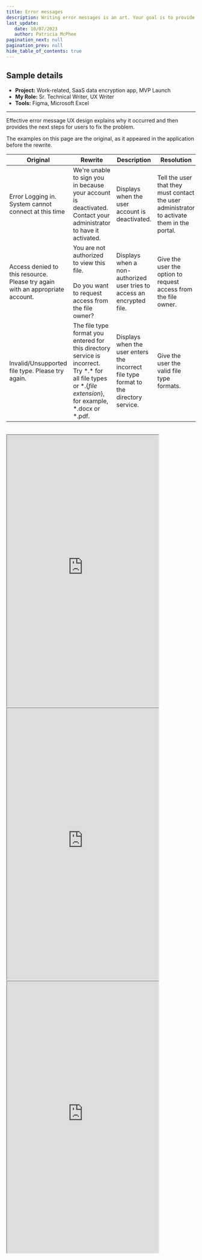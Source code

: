 ```yaml
---
title: Error messages
description: Writing error messages is an art. Your goal is to provide guidance to the user.  Does the message leave the user in a dead end?  For example, if they get "Invalid or unsupported" error, do the users know what to do next?
last_update: 
   date: 10/07/2023
   author: Patricia McPhee
pagination_next: null
pagination_prev: null
hide_table_of_contents: true
---
```


<h2>Sample details</h2>

- **Project:** Work-related, SaaS data encryption app, MVP Launch
- **My Role:** Sr. Technical Writer, UX Writer
- **Tools:** Figma, Microsoft Excel

<hr />

Effective error message UX design explains why it occurred and then provides the next steps for users to fix the problem. 

The examples on this page are the original, as it appeared in the application before the rewrite.

| **Original** | **Rewrite** | **Description** | **Resolution** |
|---|---|---|---|
| Error Logging in. System cannot connect at this time  | We're unable to sign you in because your account is deactivated. Contact your administrator to have it activated.  | Displays when the user account is deactivated.  | Tell the user that they must contact the user administrator to activate them in the portal.  |
| Access denied to this resource. Please try again with an appropriate account.  | You are not authorized to view this file.<br /><br />Do you want to request access from the file owner?  |  Displays when a non-authorized user tries to access an encrypted file. | Give the user the option to request access from the file owner.  |
| Invalid/Unsupported file type. Please try again.  | The file type format you entered for this directory service is incorrect. Try \*.\* for all file types or \*.{*file extension*}, for example, \*.docx or \*.pdf.  | Displays when the user enters the incorrect file type format to the directory service.    | Give the user the valid file type formats.  |

<br />

<iframe width="80%" height="720" src="https://www.figma.com/embed?embed_host=share&url=https%3A%2F%2Fwww.figma.com%2Ffile%2FR9H8wCBqTHUZdbmtxdsv3l%2FPatricia-McPhee's-UX-Writing-Portfolio%3Fnode-id%3D675%253A4793%26t%3DXlAImWQUfjmRexlD-1" allowfullscreen></iframe>

<iframe width="80%" height="720" src="https://www.figma.com/embed?embed_host=share&url=https%3A%2F%2Fwww.figma.com%2Ffile%2FR9H8wCBqTHUZdbmtxdsv3l%2FPatricia-McPhee's-UX-Writing-Portfolio%3Fnode-id%3D675%253A4651%26t%3DXlAImWQUfjmRexlD-1" allowfullscreen></iframe>

<iframe width="80%" height="720"src="https://www.figma.com/embed?embed_host=share&url=https%3A%2F%2Fwww.figma.com%2Ffile%2FR9H8wCBqTHUZdbmtxdsv3l%2FPatricia-McPhee's-UX-Writing-Portfolio%3Ftype%3Ddesign%26node-id%3D5863%253A113%26mode%3Ddesign%26t%3DIvZpnFDSuVwHepHG-1" allowfullscreen></iframe>